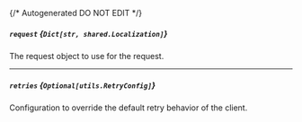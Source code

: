 {/* Autogenerated DO NOT EDIT  */}

##### `request` *{`Dict[str, shared.Localization]`}*
The request object to use for the request.
<Collapsible openLabel={Labels.showProperties} closeLabel={Labels.hideProperties}>
    <Localization/>
</Collapsible>

---
##### `retries` *{`Optional[utils.RetryConfig]`}*
Configuration to override the default retry behavior of the client.
<Collapsible openLabel={Labels.showProperties} closeLabel={Labels.hideProperties}>
    <Retryconfig/>
</Collapsible>


